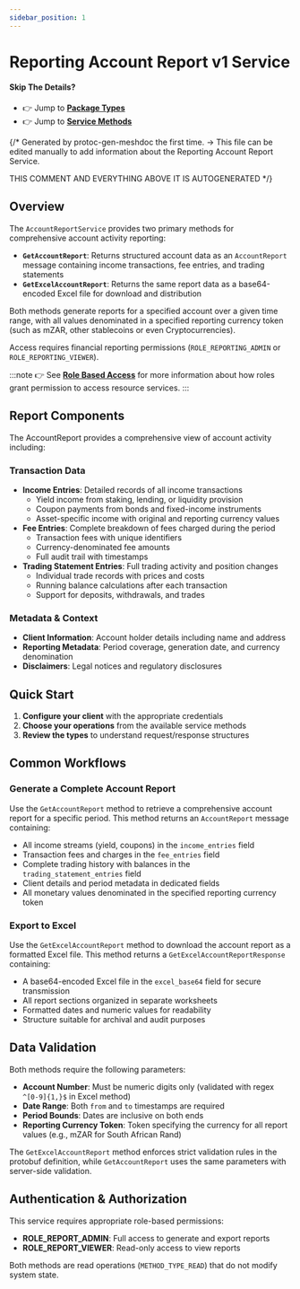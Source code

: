 ```yaml
---
sidebar_position: 1
---
```


# Reporting Account Report v1 Service

#### Skip The Details?
- 👉 Jump to **[Package Types](/docs/api-reference/reporting/account_report/v1/type)**
- 👉 Jump to **[Service Methods](/docs/api-reference/reporting/account_report/v1/service)**

{/*
Generated by protoc-gen-meshdoc the first time.
-> This file can be edited manually to add information about the Reporting Account Report Service.

THIS COMMENT AND EVERYTHING ABOVE IT IS AUTOGENERATED
*/}

## Overview

The `AccountReportService` provides two primary methods for comprehensive account activity reporting:

- **`GetAccountReport`**: Returns structured account data as an `AccountReport` message containing income transactions, fee entries, and trading statements
- **`GetExcelAccountReport`**: Returns the same report data as a base64-encoded Excel file for download and distribution

Both methods generate reports for a specified account over a given time range, with all values denominated in a specified reporting currency token (such as mZAR, other stablecoins or even Cryptocurrencies).

Access requires financial reporting permissions (`ROLE_REPORTING_ADMIN` or `ROLE_REPORTING_VIEWER`).

:::note
👉 See **[Role Based Access](/docs/architecture/role-based-access)** for more information about how roles grant permission to access resource services.
:::

## Report Components

The AccountReport provides a comprehensive view of account activity including:

### Transaction Data
- **Income Entries**: Detailed records of all income transactions
  - Yield income from staking, lending, or liquidity provision
  - Coupon payments from bonds and fixed-income instruments
  - Asset-specific income with original and reporting currency values
- **Fee Entries**: Complete breakdown of fees charged during the period
  - Transaction fees with unique identifiers
  - Currency-denominated fee amounts
  - Full audit trail with timestamps
- **Trading Statement Entries**: Full trading activity and position changes
  - Individual trade records with prices and costs
  - Running balance calculations after each transaction
  - Support for deposits, withdrawals, and trades

### Metadata & Context
- **Client Information**: Account holder details including name and address
- **Reporting Metadata**: Period coverage, generation date, and currency denomination
- **Disclaimers**: Legal notices and regulatory disclosures

## Quick Start

1. **Configure your client** with the appropriate credentials
2. **Choose your operations** from the available service methods
3. **Review the types** to understand request/response structures

## Common Workflows

### Generate a Complete Account Report
Use the `GetAccountReport` method to retrieve a comprehensive account report for a specific period. This method returns an `AccountReport` message containing:
- All income streams (yield, coupons) in the `income_entries` field
- Transaction fees and charges in the `fee_entries` field
- Complete trading history with balances in the `trading_statement_entries` field
- Client details and period metadata in dedicated fields
- All monetary values denominated in the specified reporting currency token

### Export to Excel
Use the `GetExcelAccountReport` method to download the account report as a formatted Excel file. This method returns a `GetExcelAccountReportResponse` containing:
- A base64-encoded Excel file in the `excel_base64` field for secure transmission
- All report sections organized in separate worksheets
- Formatted dates and numeric values for readability
- Structure suitable for archival and audit purposes

## Data Validation

Both methods require the following parameters:
- **Account Number**: Must be numeric digits only (validated with regex `^[0-9]{1,}$` in Excel method)
- **Date Range**: Both `from` and `to` timestamps are required
- **Period Bounds**: Dates are inclusive on both ends
- **Reporting Currency Token**: Token specifying the currency for all report values (e.g., mZAR for South African Rand)

The `GetExcelAccountReport` method enforces strict validation rules in the protobuf definition, while `GetAccountReport` uses the same parameters with server-side validation.

## Authentication & Authorization

This service requires appropriate role-based permissions:
- **ROLE_REPORT_ADMIN**: Full access to generate and export reports
- **ROLE_REPORT_VIEWER**: Read-only access to view reports

Both methods are read operations (`METHOD_TYPE_READ`) that do not modify system state.